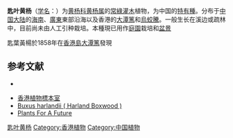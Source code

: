 {{Speciesbox
| name = 匙叶黄杨
| status = 
| status_system = 
| image =
| genus = Buxus
| species = harlandii
| authority = Hance
}}

'''匙叶黄杨'''（[[学名|学名]]：{{lang|la|''Buxus harlandii''}}）为[[黄杨科|黄杨科]][[黄杨属|黄杨属]]的[[常綠|常綠]][[灌木|灌木]]植物，为中国的[[特有種|特有種]]。分布于[[中国大陆|中国大陆]]的[[海南|海南]]、[[廣東|廣東]]東部沿海以及香港的[[大潭篤|大潭篤]]和[[烏蛟騰|烏蛟騰]]。一般生长在溪边或疏林中，目前尚未由人工引种栽培。本種現已用作[[庭園|庭園]]栽培和[[盆景|盆景]]

匙葉黃楊於1858年在[[香港島|香港島]][[大潭篤|大潭篤]]發現
== 参考文献 ==
<div class="references-small">
* {{cite web| url =http://www.bioinfo.cn/db05/KmzwSpecies.php?action=view&id=2089| title =匙叶黄杨| work =《中国高等植物数据库全库》| publisher =中国科学院微生物研究所| author =昆明植物研究所| accessdate =2009-02-23| deadurl =yes| archiveurl =https://web.archive.org/web/20160305055942/http://www.bioinfo.cn/db05/KmzwSpecies.php?action=view&id=2089| archivedate =2016-03-05}}
</div>
*[https://web.archive.org/web/20090105230251/http://www.hkherbarium.net/Herbarium/html%20text/24Buxus%20harlandii.htm 香港植物標本室]
*[http://www.backyardgardener.com/plantname/pd_7d36.html Buxus harlandii ( Harland Boxwood )]{{Wayback|url=http://www.backyardgardener.com/plantname/pd_7d36.html |date=20091008193025 }}
*[http://www.pfaf.org/database/plants.php?Buxus+harlandii Plants For A Future]{{Wayback|url=http://www.pfaf.org/database/plants.php?Buxus+harlandii |date=20090116000616 }}
{{Taxonbar|from=Q10904181}}

[[Category:黄杨属|匙叶黄杨]]
[[Category:香港植物|Category:香港植物]]
[[Category:中国植物|Category:中国植物]]


{{植物小作品}}